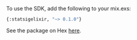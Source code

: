 To use the SDK, add the following to your mix.exs:

```python
{:statsigelixir, "~> 0.1.0"}
```
See the package on Hex [here](https://hex.pm/packages/statsig_elixir/0.0.6-beta.7).